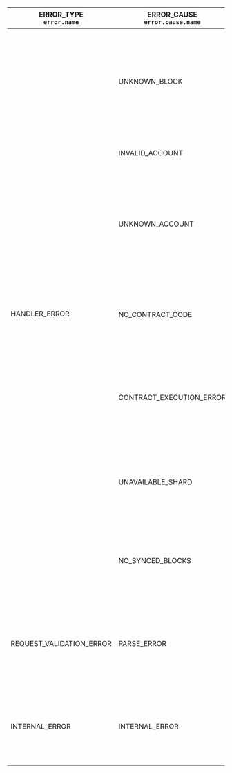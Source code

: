 <table className="custom-stripe">
  <thead>
    <tr>
      <th>
        ERROR_TYPE
        <br />
        <code>error.name</code>
      </th>
      <th>
        ERROR_CAUSE
        <br />
        <code>error.cause.name</code>
      </th>
      <th>Status Code</th>
      <th>Reason</th>
      <th>Solution</th>
    </tr>
  </thead>
  <tbody>
    <tr>
      <td rowspan="7">HANDLER_ERROR</td>
      <td>UNKNOWN_BLOCK</td>
      <td>200</td>
      <td>
        The requested block has not been produced yet or it has been garbage-collected (cleaned up
        to save space on the RPC node)
      </td>
      <td>
        <ul>
          <li>Check that the requested block is legit</li>
          <li>
            If the block had been produced more than 5 epochs ago, try to send your request to{' '}
            <a
              href="https://near-nodes.io/intro/node-types#archival-node"
              target="_blank"
              rel="noopener noreferrer"
            >
              an archival node
            </a>
          </li>
        </ul>
      </td>
    </tr>
    <tr>
      <td>INVALID_ACCOUNT</td>
      <td>200</td>
      <td>
        The requested <code>account_id</code> is invalid
      </td>
      <td>
        <ul>
          <li>
            Provide a valid <code>account_id</code>
          </li>
        </ul>
      </td>
    </tr>
    <tr>
      <td>UNKNOWN_ACCOUNT</td>
      <td>200</td>
      <td>
        The requested <code>account_id</code> has not been found while viewing since the account has
        not been created or has been already deleted
      </td>
      <td>
        <ul>
          <li>
            Check the <code>account_id</code>
          </li>
          <li>Specify a different block or retry if you request the latest state</li>
        </ul>
      </td>
    </tr>
    <tr>
      <td>NO_CONTRACT_CODE</td>
      <td>200</td>
      <td>
        The requested <code>contract_code</code> has not been found while viewing
      </td>
      <td>
        <ul>
          <li>
            Check the <code>public_key</code>
          </li>
          <li>Specify a different block or retry if you request the latest state</li>
        </ul>
      </td>
    </tr>
    <tr>
      <td>CONTRACT_EXECUTION_ERROR</td>
      <td>200</td>
      <td>
        The execution of the view function call failed (crashed, run out of the default 200 TGas
        limit, etc)
      </td>
      <td>
        <ul>
          <li>
            Check <code>error.cause.info</code> for more details
          </li>
        </ul>
      </td>
    </tr>
    <tr>
      <td>UNAVAILABLE_SHARD</td>
      <td>200</td>
      <td>
        The node was unable to find the requested data because it does not track the shard where
        data is present
      </td>
      <td>
        <ul>
          <li>Send a request to a different node which might track the shard</li>
        </ul>
      </td>
    </tr>
    <tr>
      <td>NO_SYNCED_BLOCKS</td>
      <td>200</td>
      <td>The node is still syncing and the requested block is not in the database yet</td>
      <td>
        <ul>
          <li>Wait until the node finish syncing</li>
          <li>Send a request to a different node which is synced</li>
        </ul>
      </td>
    </tr>
    <tr className="stripe">
      <td>REQUEST_VALIDATION_ERROR</td>
      <td>PARSE_ERROR</td>
      <td>400</td>
      <td>
        Passed arguments can't be parsed by JSON RPC server (missing arguments, wrong format, etc.)
      </td>
      <td>
        <ul>
          <li>Check the arguments passed and pass the correct ones</li>
          <li>
            Check <code>error.cause.info</code> for more details
          </li>
        </ul>
      </td>
    </tr>
    <tr>
      <td>INTERNAL_ERROR</td>
      <td>INTERNAL_ERROR</td>
      <td>500</td>
      <td>Something went wrong with the node itself or overloaded</td>
      <td>
        <ul>
          <li>Try again later</li>
          <li>Send a request to a different node</li>
          <li>
            Check <code>error.cause.info</code> for more details
          </li>
        </ul>
      </td>
    </tr>
  </tbody>
</table>
